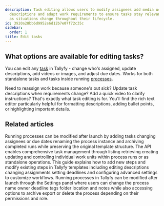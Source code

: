 ```yaml
---
description: Task editing allows users to modify assignees add media use rich text
  descriptions and adapt work requirements to ensure tasks stay relevant and actionable
  as situations change throughout their lifecycle.
id: 3920a28bb6d9952e6d12b7e07f72c35c
sidebar:
  order: 1
title: Edit tasks
---
```


## What options are available for editing tasks?

You can edit any [task](/products/pro/tracking-and-tasks/tasks/) in Tallyfy - change who's assigned, update descriptions, add videos or images, and adjust due dates. Works for both standalone tasks and tasks inside running [processes](/products/pro/tracking-and-tasks/processes/).

Need to reassign work because someone's out sick? Update task descriptions when requirements change? Add a quick video to clarify instructions? That's exactly what task editing is for. You'll find the rich text editor particularly helpful for formatting descriptions, adding bullet points, or highlighting important details.


<PageTree />


## Related articles
<CardGrid>
<LinkTitleCard header="<b>Processes > Edit processes</b>" href="/products/pro/tracking-and-tasks/processes/edit-processes/" > Running processes can be modified after launch by adding tasks changing assignees or due dates renaming the process instance and archiving completed runs while preserving the original template structure. </LinkTitleCard>
<LinkTitleCard header="<b>Code Samples > Managing tasks</b>" href="/products/pro/integrations/open-api/code-samples/tasks/" > The API enables comprehensive task management through listing retrieving creating updating and controlling individual work units within process runs or as standalone operations. </LinkTitleCard>
<LinkTitleCard header="<b>Edit Templates > Edit steps</b>" href="/products/pro/documenting/templates/edit-templates/edit-steps/" > This guide explains how to add new steps and modify existing steps in Tallyfy templates including editing descriptions changing assignments setting deadlines and configuring advanced settings to customize workflows. </LinkTitleCard>
<LinkTitleCard header="<b>Edit Processes > Edit tasks and process properties</b>" href="/products/pro/tracking-and-tasks/processes/edit-processes/how-can-i-edit-tasks-and-processes-in-tallyfy/" > Running processes in Tallyfy can be modified after launch through the Settings panel where users can change the process name owner deadline tags folder location and notes while also accessing options to archive export or delete the process depending on their permissions and role. </LinkTitleCard>
</CardGrid>